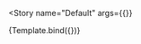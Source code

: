 

<Meta
  title="Components/Timeline/Timeline Elements"
  decorators={decorators}
/>


<Story
  name="Default"
  args={{}}
>
  {Template.bind({})}
</Story>

